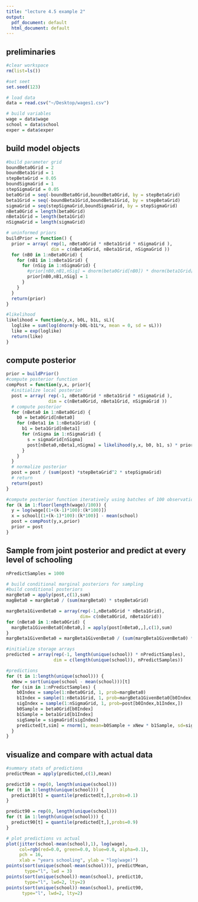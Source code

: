 ```yaml
---
title: "lecture 4.5 example 2"
output:
  pdf_document: default
  html_document: default
---
```


## preliminaries
```r
#clear workspace
rm(list=ls())

#set seet
set.seed(123)

# load data
data = read.csv("~/Desktop/wages1.csv")

# build variables
wage = data$wage
school = data$school
exper = data$exper
```

## build model objects
```r
#build parameter grid
boundBeta0Grid = 2
boundBeta1Grid = 1
stepBetaGrid = 0.05
boundSigmaGrid = 1
stepSigmaGrid = 0.05
beta0Grid = seq(-boundBeta0Grid,boundBeta0Grid, by = stepBetaGrid)
beta1Grid = seq(-boundBeta1Grid,boundBeta1Grid, by = stepBetaGrid)
sigmaGrid = seq(stepSigmaGrid,boundSigmaGrid, by = stepSigmaGrid)
nBeta0Grid = length(beta0Grid)
nBeta1Grid = length(beta1Grid)
nSigmaGrid = length(sigmaGrid)

# uninformed priors 
buildPrior = function() {
  prior = array( rep(1, nBeta0Grid * nBeta1Grid * nSigmaGrid ),
                 dim = c(nBeta0Grid, nBeta1Grid, nSigmaGrid ))
  for (nB0 in 1:nBeta0Grid) {
    for (nB1 in 1:nBeta1Grid) {
      for (nSig in 1:nSigmaGrid) {
        #prior[nB0,nB1,nSig] = dnorm(beta0Grid[nB0]) * dnorm(beta1Grid[nB1])
        prior[nB0,nB1,nSig] = 1
      }
    }
  }
  return(prior)
}

#likelihood
likelihood = function(y,x, b0L, b1L, sL){
  loglike = sum(log(dnorm(y-b0L-b1L*x, mean = 0, sd = sL)))
  like = exp(loglike)
  return(like)
}
```

## compute posterior
```r
prior = buildPrior()
#compute posterior function
compPost = function(y,x, prior){
  #initialize local posterior
  post = array( rep(-1, nBeta0Grid * nBeta1Grid * nSigmaGrid ),
                dim = c(nBeta0Grid, nBeta1Grid, nSigmaGrid ))
  # compute posterior
  for (nBeta0 in 1:nBeta0Grid) {
    b0 = beta0Grid[nBeta0]
    for (nBeta1 in 1:nBeta1Grid) {
      b1 = beta1Grid[nBeta1]
      for (nSigma in 1:nSigmaGrid) {
        s = sigmaGrid[nSigma]
        post[nBeta0,nBeta1,nSigma] = likelihood(y,x, b0, b1, s) * prior[nBeta0,nBeta1,nSigma]
      }
    }
  }
  # normalize posterior
  post = post / (sum(post) *stepBetaGrid^2 * stepSigmaGrid) 
  # return
  return(post)
}

#compute posterior function iteratively using batches of 100 observations
for (k in 1:floor(length(wage)/100)) {
  y = log(wage[(1+(k-1)*100):(k*100)])
  x = school[(1+(k-1)*100):(k*100)] - mean(school)
  post = compPost(y,x,prior)
  prior = post
}
```

## Sample from joint posterior and predict at every level of schooling
```r
nPredictSamples = 1000

# build conditional marginal posteriors for sampling
#build conditional posteriors
margBeta0 = apply(post,c(1),sum)
magBeta0 = margBeta0 / (sum(margBeta0) * stepBetaGrid)

margBeta1GivenBeta0 = array(rep(-1,nBeta0Grid * nBeta1Grid),
                            dim= c(nBeta0Grid, nBeta1Grid))
for (nBeta0 in 1:nBeta0Grid) {
  margBeta1GivenBeta0[nBeta0,] = apply(post[nBeta0,,],c(1),sum)
}
margBeta1GivenBeta0 = margBeta1GivenBeta0 / (sum(margBeta1GivenBeta0) *stepBetaGrid * stepSigmaGrid)

#initialize storage arrays
predicted = array(rep(-1, length(unique(school)) * nPredictSamples),
                  dim = c(length(unique(school)), nPredictSamples))

#predictions
for (t in 1:length(unique(school))) {
  xNew = sort(unique(school - mean(school)))[t]
  for (sim in 1:nPredictSamples) {
    b0Index = sample(1:nBeta0Grid, 1, prob=margBeta0)
    b1Index = sample(1:nBeta1Grid, 1, prob=margBeta1GivenBeta0[b0Index,])
    sigIndex = sample(1:nSigmaGrid, 1, prob=post[b0Index,b1Index,])
    b0Sample = beta0Grid[b0Index]
    b1Sample = beta1Grid[b1Index]
    sigSample = sigmaGrid[sigIndex]
    predicted[t,sim] = rnorm(1, mean=b0Sample + xNew * b1Sample, sd=sigSample)
  }
}
```

## visualize and compare with actual data
```r
#summary stats of predictions
predictMean = apply(predicted,c(1),mean)

predict10 = rep(0, length(unique(school)))
for (t in 1:length(unique(school))) {
  predict10[t] = quantile(predicted[t,],probs=0.1)
}

predict90 = rep(0, length(unique(school)))
for (t in 1:length(unique(school))) {
  predict90[t] = quantile(predicted[t,],probs=0.9)
}

# plot predictions vs actual
plot(jitter(school-mean(school),1), log(wage), 
     col=rgb(red=0.0, green=0.0, blue=0.0, alpha=0.1), 
     pch = 16,
     xlab = "years schooling", ylab = "log(wage)")
points(sort(unique(school-mean(school))), predictMean, 
       type="l", lwd = 3)
points(sort(unique(school))-mean(school), predict10, 
       type="l", lwd=2, lty=2)
points(sort(unique(school))-mean(school), predict90, 
      type="l", lwd=2, lty=2)
```

